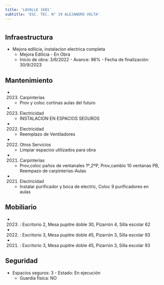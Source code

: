 ```yaml
---
title: 'LAVALLE 1681'
subtitle: 'ESC. TEC. N° 19 ALEJANDRO VOLTA'
---
```


#
## Infraestructura

* Mejora edilicia, instalacion electrica completa 
    + Mejora Edilicia - En Obra 
    + Inicio de obra: 3/6/2022 - Avance: 96% - Fecha de finalización: 30/9/2023 






## Mantenimiento

*  (2023) Carpinterías 
    + Prov y coloc cortinas aulas del futuro

*  (2023) Electricidad 
    + INSTALACION EN ESPACIOS SEGUROS

*  (2022) Electricidad 
    + Reemplazo de Ventiladores

*  (2022) Otros Servicios 
    + Limpiar espacios utilizados para obra

*  (2021) Carpinterías 
    + Prov,coloc paños de ventanales 1º,2ºP, Prov,cambio 10 ventanas PB, Reempazo de carpinterías-Aulas

*  (2021) Electricidad 
    + Instalar purificador y boca de electric, Coloc 9 purificadores en aulas





## Mobiliario

*  (2023) : Escritorio 2, Mesa pupitre doble 30, Pizarrón 4, Silla escolar 62 

*  (2022) : Escritorio 3, Mesa pupitre doble 45, Pizarrón 3, Silla escolar 93 

*  (2021) : Escritorio 3, Mesa pupitre doble 45, Pizarrón 3, Silla escolar 93 





## Seguridad

*  Espacios seguros: 3 - Estado: En ejecución 
    + Guardia física: NO



